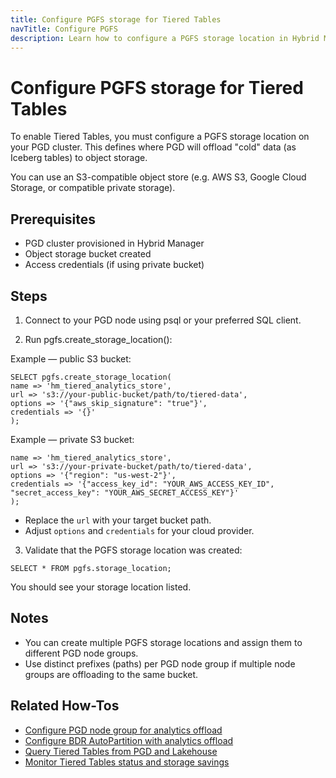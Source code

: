 ```yaml
---
title: Configure PGFS storage for Tiered Tables
navTitle: Configure PGFS
description: Learn how to configure a PGFS storage location in Hybrid Manager to use for Tiered Table offloading.
---
```


# Configure PGFS storage for Tiered Tables

To enable Tiered Tables, you must configure a PGFS storage location on your PGD cluster. This defines where PGD will offload "cold" data (as Iceberg tables) to object storage.

You can use an S3-compatible object store (e.g. AWS S3, Google Cloud Storage, or compatible private storage).

## Prerequisites

- PGD cluster provisioned in Hybrid Manager
- Object storage bucket created
- Access credentials (if using private bucket)

## Steps

1. Connect to your PGD node using psql or your preferred SQL client.

2. Run pgfs.create_storage_location():

Example — public S3 bucket:

```
SELECT pgfs.create_storage_location(
name => 'hm_tiered_analytics_store',
url => 's3://your-public-bucket/path/to/tiered-data',
options => '{"aws_skip_signature": "true"}',
credentials => '{}'
);
```

Example — private S3 bucket:

```SELECT pgfs.create_storage_location(
name => 'hm_tiered_analytics_store',
url => 's3://your-private-bucket/path/to/tiered-data',
options => '{"region": "us-west-2"}',
credentials => '{"access_key_id": "YOUR_AWS_ACCESS_KEY_ID", "secret_access_key": "YOUR_AWS_SECRET_ACCESS_KEY"}'
);
```

- Replace the `url` with your target bucket path.
- Adjust `options` and `credentials` for your cloud provider.

3. Validate that the PGFS storage location was created:

```
SELECT * FROM pgfs.storage_location;
```
You should see your storage location listed.

## Notes

- You can create multiple PGFS storage locations and assign them to different PGD node groups.
- Use distinct prefixes (paths) per PGD node group if multiple node groups are offloading to the same bucket.

## Related How-Tos

- [Configure PGD node group for analytics offload](./configure-tiered-offload)
- [Configure BDR AutoPartition with analytics offload](./configure-tiered-autopartition)
- [Query Tiered Tables from PGD and Lakehouse](./query-tiered-tables)
- [Monitor Tiered Tables status and storage savings](./monitor-tiered-tables)
